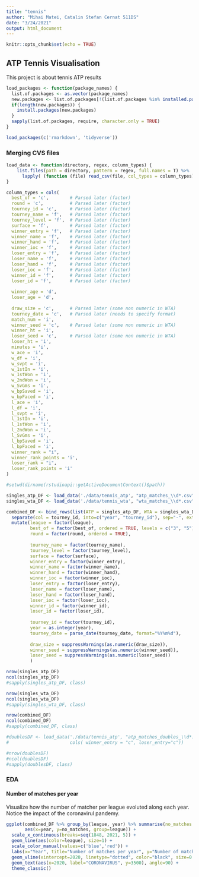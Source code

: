 ```yaml
---
title: "tennis"
author: "Mihai Matei, Catalin Stefan Cernat 511DS"
date: "3/24/2021"
output: html_document
---
```


```r
knitr::opts_chunk$set(echo = TRUE)
```

## ATP Tennis Visualisation

This project is about tennis ATP results

```r
load_packages <- function(package_names) {
  list.of.packages <- as.vector(package_names)
  new.packages <- list.of.packages[!(list.of.packages %in% installed.packages()[,"Package"])]
  if(length(new.packages)) {
    install.packages(new.packages)
  }
  sapply(list.of.packages, require, character.only = TRUE)
}

load_packages(c('rmarkdown', 'tidyverse'))
```

### Merging CVS files

```r
load_data <- function(directory, regex, column_types) {
    list.files(path = directory, pattern = regex, full.names = T) %>% 
      lapply( (function (file) read_csv(file, col_types = column_types)) ) %>% dplyr::bind_rows()
}

column_types = cols(
  best_of = 'c',        # Parsed later (factor)
  round = 'c',          # Parsed later (factor)
  tourney_id = 'c',     # Parsed later (factor)
  tourney_name = 'f',   # Parsed later (factor)
  tourney_level = 'f',  # Parsed later (factor)
  surface = 'f',        # Parsed later (factor)
  winner_entry = 'f',   # Parsed later (factor)
  winner_name = 'f',    # Parsed later (factor)
  winner_hand = 'f',    # Parsed later (factor)
  winner_ioc = 'f',     # Parsed later (factor)
  loser_entry = 'f',    # Parsed later (factor)
  loser_name = 'f',     # Parsed later (factor)
  loser_hand = 'f',     # Parsed later (factor)
  loser_ioc = 'f',      # Parsed later (factor)
  winner_id = 'f',      # Parsed later (factor)
  loser_id = 'f',       # Parsed later (factor)
  
  winner_age = 'd',
  loser_age = 'd',
  
  draw_size = 'c',      # Parsed later (some non numeric in WTA)
  tourney_date = 'c',   # Parsed later (needs to specify format)
  match_num = 'i',
  winner_seed = 'c',    # Parsed later (some non numeric in WTA)
  winner_ht = 'i',
  loser_seed = 'c',     # Parsed later (some non numeric in WTA)
  loser_ht = 'i',
  minutes = 'i',
  w_ace = 'i',
  w_df = 'i',
  w_svpt = 'i',
  w_1stIn = 'i',
  w_1stWon = 'i',
  w_2ndWon = 'i',
  w_SvGms = 'i',
  w_bpSaved = 'i',
  w_bpFaced = 'i',
  l_ace = 'i',
  l_df = 'i',
  l_svpt = 'i',
  l_1stIn = 'i',
  l_1stWon = 'i',
  l_2ndWon = 'i',
  l_SvGms = 'i',
  l_bpSaved = 'i',
  l_bpFaced = 'i',
  winner_rank = "i",
  winner_rank_points = 'i',
  loser_rank = "i",
  loser_rank_points = 'i'
)

#setwd(dirname(rstudioapi::getActiveDocumentContext()$path))

singles_atp_DF <- load_data('./data/tennis_atp', "atp_matches_\\d*.csv", column_types)
singles_wta_DF <- load_data('./data/tennis_wta', "wta_matches_\\d*.csv", column_types)

combined_DF <- bind_rows(list(ATP = singles_atp_DF, WTA = singles_wta_DF), .id = "league") %>%
  separate(col = tourney_id, into=c("year", "tourney_id"), sep="-", extra="merge") %>%
  mutate(league = factor(league),
         best_of = factor(best_of, ordered = TRUE, levels = c("3", "5")),
         round = factor(round, ordered = TRUE),
         
         tourney_name = factor(tourney_name),
         tourney_level = factor(tourney_level),
         surface = factor(surface),
         winner_entry = factor(winner_entry),
         winner_name = factor(winner_name),
         winner_hand = factor(winner_hand),
         winner_ioc = factor(winner_ioc),
         loser_entry = factor(loser_entry),
         loser_name = factor(loser_name),
         loser_hand = factor(loser_hand),
         loser_ioc = factor(loser_ioc),
         winner_id = factor(winner_id),
         loser_id = factor(loser_id),
         
         tourney_id = factor(tourney_id),
         year = as.integer(year),
         tourney_date = parse_date(tourney_date, format="%Y%m%d"),
         
         draw_size = suppressWarnings(as.numeric(draw_size)),
         winner_seed = suppressWarnings(as.numeric(winner_seed)),
         loser_seed = suppressWarnings(as.numeric(loser_seed))
         )

nrow(singles_atp_DF)
ncol(singles_atp_DF)
#sapply(singles_atp_DF, class)

nrow(singles_wta_DF)
ncol(singles_wta_DF)
#sapply(singles_wta_DF, class)

nrow(combined_DF)
ncol(combined_DF)
#sapply(combined_DF, class)

#doublesDF <- load_data('./data/tennis_atp', "atp_matches_doubles_\\d*.csv",
#                       cols( winner_entry = "c", loser_entry="c"))

#nrow(doublesDF)
#ncol(doublesDF)
#sapply(doublesDF, class)
```

### EDA

#### Number of matches per year
Visualize how the number of matcher per league evoluted along each year. Notice the impact of the coronavirul pandemy.

```r
ggplot(combined_DF %>% group_by(league, year) %>% summarise(no_matches = length(year)),
       aes(x=year, y=no_matches, group=league)) +
  scale_x_continuous(breaks=seq(1848, 2021, 5)) +
  geom_line(aes(color=league), size=1) + 
  scale_color_manual(values=c('blue','red')) +
  labs(x="Year", title="Number of matches per year", y="Number of matches") +
  geom_vline(xintercept=2020, linetype="dotted", color="black", size=0.7) +
  geom_text(aes(x=2020, label="CORONAVIRUS", y=3500), angle=90) +
  theme_classic()
```
